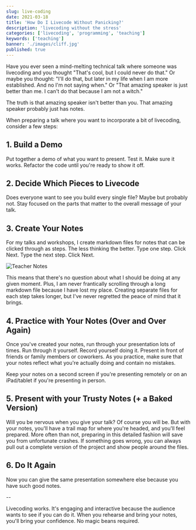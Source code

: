 ```yaml
---
slug: live-coding
date: 2021-03-18
title: 'How Do I Livecode Without Panicking?'
description: 'livecoding without the stress'
categories: ['livecoding', 'programming', 'teaching']
keywords: ['teaching']
banner: './images/cliff.jpg'
published: true
---
```


Have you ever seen a mind-melting technical talk where someone was livecoding and you thought "That's cool, but I could never do that." Or maybe you thought: "I'll do that, but later in my life when I am more established. And no I'm not saying when." Or "That amazing speaker is just better than me. I can't do that because I am not a witch."

The truth is that amazing speaker isn't better than you. That amazing speaker probably just has notes.

When preparing a talk where you want to incorporate a bit of livecoding, consider a few steps:

## 1. Build a Demo

Put together a demo of what you want to present. Test it. Make sure it works. Refactor the code until you're ready to show it off.

## 2. Decide Which Pieces to Livecode

Does everyone want to see you build every single file? Maybe but probably not. Stay focused on the parts that matter to the overall message of your talk.

## 3. Create Your Notes

For my talks and workshops, I create markdown files for notes that can be clicked through as steps. The less thinking the better. Type one step. Click Next. Type the next step. Click Next.

![Teacher Notes](./images/notes.png)

This means that there's no question about what I should be doing at any given moment. Plus, I am never frantically scrolling through a long markdown file because I have lost my place. Creating separate files for each step takes longer, but I've never regretted the peace of mind that it brings.

## 4. Practice with Your Notes (Over and Over Again)

Once you've created your notes, run through your presentation lots of times. Run through it yourself. Record yourself doing it. Present in front of friends or family members or coworkers. As you practice, make sure that your notes reflect what you're actually doing and contain no mistakes.

Keep your notes on a second screen if you're presenting remotely or on an iPad/tablet if you're presenting in person.

## 5. Present with your Trusty Notes (+ a Baked Version)

Will you be nervous when you give your talk? Of course you will be. But with your notes, you'll have a trail map for where you're headed, and you'll feel prepared. More often than not, preparing in this detailed fashion will save you from unfortunate crashes. If something goes wrong, you can always pull out a complete version of the project and show people around the files.

## 6. Do It Again

Now you can give the same presentation somewhere else because you have such good notes.

--

Livecoding works. It's engaging and interactive because the audience wants to see if you can do it. When you rehearse and bring your notes, you'll bring your confidence. No magic beans required.

